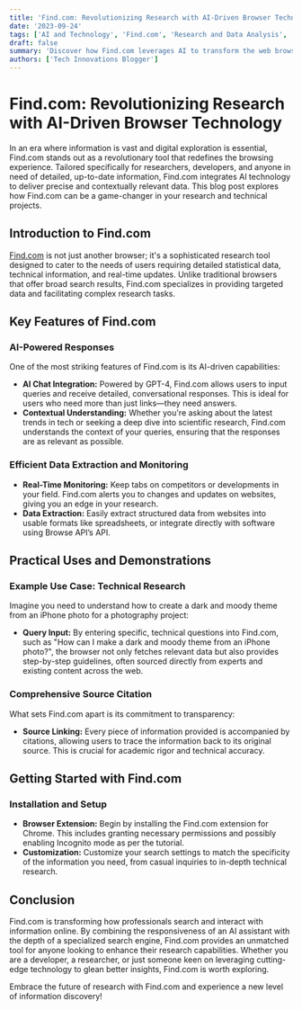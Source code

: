```yaml
---
title: 'Find.com: Revolutionizing Research with AI-Driven Browser Technology'
date: '2023-09-24'
tags: ['AI and Technology', 'Find.com', 'Research and Data Analysis', 'Web Development']
draft: false
summary: 'Discover how Find.com leverages AI to transform the web browsing experience for researchers, developers, and technical professionals. This guide explores its features and demonstrates how it enhances information gathering and problem-solving.'
authors: ['Tech Innovations Blogger']
---
```


# Find.com: Revolutionizing Research with AI-Driven Browser Technology

In an era where information is vast and digital exploration is essential, Find.com stands out as a revolutionary tool that redefines the browsing experience. Tailored specifically for researchers, developers, and anyone in need of detailed, up-to-date information, Find.com integrates AI technology to deliver precise and contextually relevant data. This blog post explores how Find.com can be a game-changer in your research and technical projects.

## Introduction to Find.com

[Find.com](https://find.com/) is not just another browser; it's a sophisticated research tool designed to cater to the needs of users requiring detailed statistical data, technical information, and real-time updates. Unlike traditional browsers that offer broad search results, Find.com specializes in providing targeted data and facilitating complex research tasks.

## Key Features of Find.com

### AI-Powered Responses

One of the most striking features of Find.com is its AI-driven capabilities:

- **AI Chat Integration:** Powered by GPT-4, Find.com allows users to input queries and receive detailed, conversational responses. This is ideal for users who need more than just links—they need answers.
- **Contextual Understanding:** Whether you're asking about the latest trends in tech or seeking a deep dive into scientific research, Find.com understands the context of your queries, ensuring that the responses are as relevant as possible.

### Efficient Data Extraction and Monitoring

- **Real-Time Monitoring:** Keep tabs on competitors or developments in your field. Find.com alerts you to changes and updates on websites, giving you an edge in your research.
- **Data Extraction:** Easily extract structured data from websites into usable formats like spreadsheets, or integrate directly with software using Browse API’s API.

## Practical Uses and Demonstrations

### Example Use Case: Technical Research

Imagine you need to understand how to create a dark and moody theme from an iPhone photo for a photography project:

- **Query Input:** By entering specific, technical questions into Find.com, such as "How can I make a dark and moody theme from an iPhone photo?", the browser not only fetches relevant data but also provides step-by-step guidelines, often sourced directly from experts and existing content across the web.

### Comprehensive Source Citation

What sets Find.com apart is its commitment to transparency:

- **Source Linking:** Every piece of information provided is accompanied by citations, allowing users to trace the information back to its original source. This is crucial for academic rigor and technical accuracy.

## Getting Started with Find.com

### Installation and Setup

- **Browser Extension:** Begin by installing the Find.com extension for Chrome. This includes granting necessary permissions and possibly enabling Incognito mode as per the tutorial.
- **Customization:** Customize your search settings to match the specificity of the information you need, from casual inquiries to in-depth technical research.

## Conclusion

Find.com is transforming how professionals search and interact with information online. By combining the responsiveness of an AI assistant with the depth of a specialized search engine, Find.com provides an unmatched tool for anyone looking to enhance their research capabilities. Whether you are a developer, a researcher, or just someone keen on leveraging cutting-edge technology to glean better insights, Find.com is worth exploring.

Embrace the future of research with Find.com and experience a new level of information discovery!
